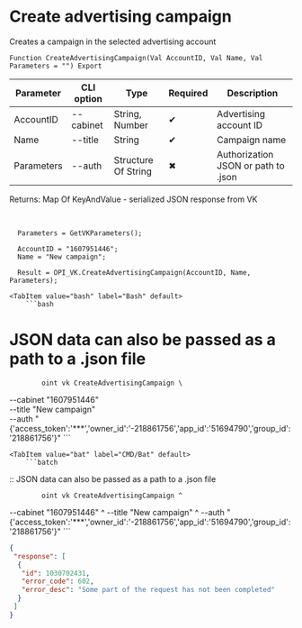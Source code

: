 ﻿---
sidebar_position: 1
---


# Create advertising campaign
 Creates a campaign in the selected advertising account



`Function CreateAdvertisingCampaign(Val AccountID, Val Name, Val Parameters = "") Export`

  | Parameter | CLI option | Type | Required | Description |
  |-|-|-|-|-|
  | AccountID | --cabinet | String, Number | &#x2714; | Advertising account ID |
  | Name | --title | String | &#x2714; | Campaign name |
  | Parameters | --auth | Structure Of String | &#x2716; | Authorization JSON or path to .json |

  
  Returns:  Map Of KeyAndValue - serialized JSON response from VK

<br/>




```bsl title="1C:Enterprise/OneScript code example"
  Parameters = GetVKParameters();
  
  AccountID = "1607951446";
  Name = "New campaign";
  
  Result = OPI_VK.CreateAdvertisingCampaign(AccountID, Name, Parameters);
```
 

 <Tabs>
  
    <TabItem value="bash" label="Bash" default>
        ```bash
# JSON data can also be passed as a path to a .json file

            oint vk CreateAdvertisingCampaign \
 --cabinet "1607951446" \
 --title "New campaign" \
 --auth "{'access_token':'***','owner_id':'-218861756','app_id':'51694790','group_id':'218861756'}"
        ```
    </TabItem>
  
    <TabItem value="bat" label="CMD/Bat" default>
        ```batch
:: JSON data can also be passed as a path to a .json file

            oint vk CreateAdvertisingCampaign ^
 --cabinet "1607951446" ^
 --title "New campaign" ^
 --auth "{'access_token':'***','owner_id':'-218861756','app_id':'51694790','group_id':'218861756'}"
        ```
    </TabItem>
</Tabs>


```json title="Result"
{
 "response": [
  {
   "id": 1030702431,
   "error_code": 602,
   "error_desc": "Some part of the request has not been completed"
  }
 ]
}
```
